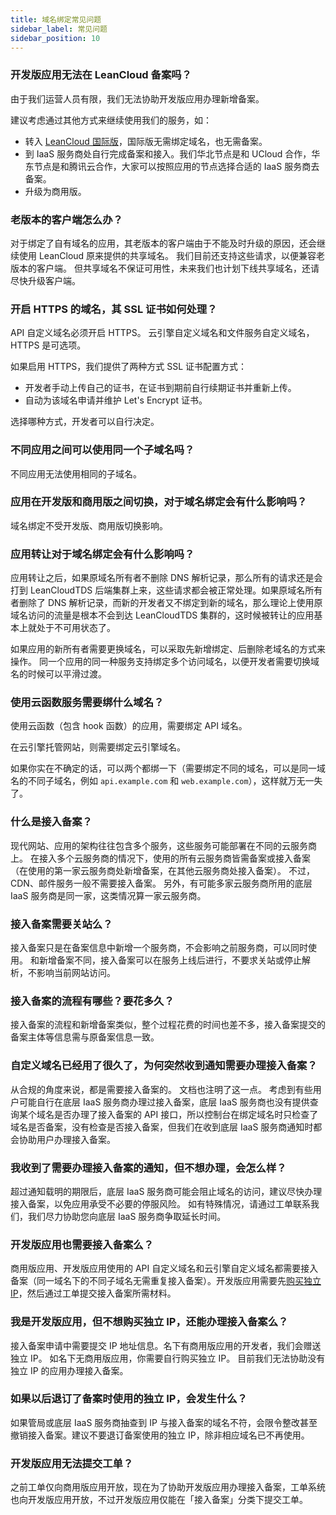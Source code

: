 ```yaml
---
title: 域名绑定常见问题
sidebar_label: 常见问题
sidebar_position: 10
---
```



<Conditional brand="leancloud">

### 开发版应用无法在 LeanCloud 备案吗？

由于我们运营人员有限，我们无法协助开发版应用办理新增备案。

建议考虑通过其他方式来继续使用我们的服务，如：

- 转入 [LeanCloud 国际版](https://leancloud.app)，国际版无需绑定域名，也无需备案。
- 到 IaaS 服务商处自行完成备案和接入。我们华北节点是和 UCloud 合作，华东节点是和腾讯云合作，大家可以按照应用的节点选择合适的 IaaS 服务商去备案。
- 升级为商用版。

### 老版本的客户端怎么办？

对于绑定了自有域名的应用，其老版本的客户端由于不能及时升级的原因，还会继续使用 LeanCloud 原来提供的共享域名。
我们目前还支持这些请求，以便兼容老版本的客户端。
但共享域名不保证可用性，未来我们也计划下线共享域名，还请尽快升级客户端。

</Conditional>

### 开启 HTTPS 的域名，其 SSL 证书如何处理？

API 自定义域名必须开启 HTTPS。
云引擎自定义域名和文件服务自定义域名，HTTPS 是可选项。

如果启用 HTTPS，我们提供了两种方式 SSL 证书配置方式：

- 开发者手动上传自己的证书，在证书到期前自行续期证书并重新上传。
- 自动为该域名申请并维护 Let's Encrypt 证书。

选择哪种方式，开发者可以自行决定。

### 不同应用之间可以使用同一个子域名吗？

不同应用无法使用相同的子域名。

<Conditional brand="leancloud">

### 应用在开发版和商用版之间切换，对于域名绑定会有什么影响吗？

域名绑定不受开发版、商用版切换影响。

</Conditional>

### 应用转让对于域名绑定会有什么影响吗？

应用转让之后，如果原域名所有者不删除 DNS 解析记录，那么所有的请求还是会打到 <Conditional brand="leancloud">LeanCloud</Conditional><Conditional brand="tds">TDS</Conditional> 后端集群上来，这些请求都会被正常处理。如果原域名所有者删除了 DNS 解析记录，而新的开发者又不绑定到新的域名，那么理论上使用原域名访问的流量是根本不会到达 <Conditional brand="leancloud">LeanCloud</Conditional><Conditional brand="tds">TDS</Conditional> 集群的，这时候被转让的应用基本上就处于不可用状态了。

如果应用的新所有者需要更换域名，可以采取先新增绑定、后删除老域名的方式来操作。
同一个应用的同一种服务支持绑定多个访问域名，以便开发者需要切换域名的时候可以平滑过渡。

### 使用云函数服务需要绑什么域名？

使用云函数（包含 hook 函数）的应用，需要绑定 API 域名。

在云引擎托管网站，则需要绑定云引擎域名。

如果你实在不确定的话，可以两个都绑一下（需要绑定不同的域名，可以是同一域名的不同子域名，例如 `api.example.com` 和 `web.example.com`），这样就万无一失了。

### 什么是接入备案？

现代网站、应用的架构往往包含多个服务，这些服务可能部署在不同的云服务商上。
在接入多个云服务商的情况下，使用的所有云服务商皆需备案或接入备案（在使用的第一家云服务商处新增备案，在其他云服务商处接入备案）。
不过，CDN、邮件服务一般不需要接入备案。
另外，有可能多家云服务商所用的底层 IaaS 服务商是同一家，这类情况算一家云服务商。

### 接入备案需要关站么？

接入备案只是在备案信息中新增一个服务商，不会影响之前服务商，可以同时使用。
和新增备案不同，接入备案可以在服务上线后进行，不要求关站或停止解析，不影响当前网站访问。

### 接入备案的流程有哪些？要花多久？

接入备案的流程和新增备案类似，整个过程花费的时间也差不多，接入备案提交的备案主体等信息需与原备案信息一致。

### 自定义域名已经用了很久了，为何突然收到通知需要办理接入备案？

从合规的角度来说，都是需要接入备案的。
文档也注明了这一点。
考虑到有些用户可能自行在底层 IaaS 服务商办理过接入备案，底层 IaaS 服务商也没有提供查询某个域名是否办理了接入备案的 API 接口，所以控制台在绑定域名时只检查了域名是否备案，没有检查是否接入备案，但我们在收到底层 IaaS 服务商通知时都会协助用户办理接入备案。

### 我收到了需要办理接入备案的通知，但不想办理，会怎么样？

超过通知载明的期限后，底层 IaaS 服务商可能会阻止域名的访问，建议尽快办理接入备案，以免应用承受不必要的停服风险。
如有特殊情况，请通过工单联系我们，我们尽力协助您向底层 IaaS 服务商争取延长时间。

<Conditional brand="leancloud">

### 开发版应用也需要接入备案么？

商用版应用、开发版应用使用的 API 自定义域名和云引擎自定义域名都需要接入备案（同一域名下的不同子域名无需重复接入备案）。开发版应用需要先[购买独立 IP](/sdk/domain/guide/#独立-ip)，然后通过工单提交接入备案所需材料。

### 我是开发版应用，但不想购买独立 IP，还能办理接入备案么？

接入备案申请中需要提交 IP 地址信息。名下有商用版应用的开发者，我们会赠送独立 IP。
如名下无商用版应用，你需要自行购买独立 IP。
目前我们无法协助没有独立 IP 的应用办理接入备案。

### 如果以后退订了备案时使用的独立 IP，会发生什么？

如果管局或底层 IaaS 服务商抽查到 IP 与接入备案的域名不符，会限令整改甚至撤销接入备案。建议不要退订备案使用的独立 IP，除非相应域名已不再使用。

### 开发版应用无法提交工单？

之前工单仅向商用版应用开放，现在为了协助开发版应用办理接入备案，工单系统也向开发版应用开放，不过开发版应用仅能在「接入备案」分类下提交工单。

</Conditional>
